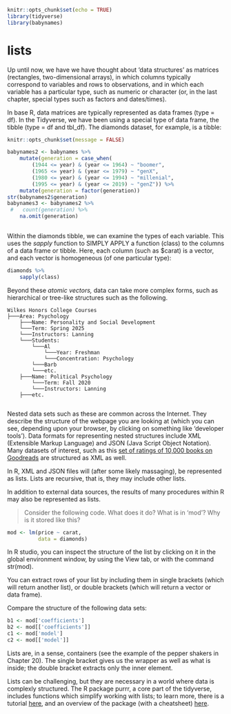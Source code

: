 ```r
knitr::opts_chunk$set(echo = TRUE)
library(tidyverse)
library(babynames)
```
# lists

Up until now, we have we have thought about 'data structures' as matrices (rectangles, two-dimensional arrays), in which columns typically correspond to variables and rows to observations, and in which each variable has a particular type, such as numeric or character (or, in the last chapter, special types such as factors and dates/times).

In base R, data matrices are typically represented as data frames (type = df). In the Tidyverse, we have been using a special type of data frame, the tibble (type = df and tbl_df). The diamonds dataset, for example, is a tibble:

```r
knitr::opts_chunk$set(message = FALSE)
```

```r
babynames2 <- babynames %>% 
    mutate(generation = case_when( 
        (1944 <= year) & (year <= 1964) ~ "boomer",
        (1965 <= year) & (year <= 1979) ~ "genX",
        (1980 <= year) & (year <= 1994) ~ "millenial",
        (1995 <= year) & (year <= 2019) ~ "genZ")) %>%
    mutate(generation = factor(generation))
str(babynames2$generation)
babynames3 <- babynames2 %>% 
 #   count(generation) %>% 
    na.omit(generation)
    
```

Within the diamonds tibble, we can examine the types of each variable. This uses the *sapply* function to SIMPLY APPLY a function (class) to the columns of a data frame or tibble. Here, each column (such as \$carat) is a vector, and each vector is homogeneous (of one particular type):

```r
diamonds %>% 
    sapply(class) 
```

Beyond these *atomic vectors,* data can take more complex forms, such as hierarchical or tree-like structures such as the following.

    Wilkes Honors College Courses
    ├───Area: Psychology
        ├───Name: Personality and Social Development
        └───Term: Spring 2025
        └───Instructors: Lanning
        └───Students: 
            └───Al
                └───Year: Freshman
                └───Concentration: Psychology 
            └───Barb
            └───etc.
        ├───Name: Political Psychology
            └───Term: Fall 2020
            └───Instructors: Lanning
        ├───etc.
            

Nested data sets such as these are common across the Internet. They describe the structure of the webpage you are looking at (which you can see, depending upon your browser, by clicking on something like 'developer tools'). Data formats for representing nested structures include XML (Extensible Markup Language) and JSON (Java Script Object Notation). Many datasets of interest, such as this [set of ratings of 10,000 books on Goodreads](http://fastml.com/goodbooks-10k) are structured as XML as well.

In R, XML and JSON files will (after some likely massaging), be represented as lists. Lists are recursive, that is, they may include other lists.

In addition to external data sources, the results of many procedures within R may also be represented as lists.

> Consider the following code. What does it do? What is in 'mod'? Why is it stored like this?

```r
mod <- lm(price ~ carat, 
          data = diamonds)
```

In R studio, you can inspect the structure of the list by clicking on it in the global environment window, by using the View tab, or with the command str(mod).

You can extract rows of your list by including them in single brackets (which will return another list), or double brackets (which will return a vector or data frame).

Compare the structure of the following data sets:

```r
b1 <- mod['coefficients'] 
b2 <- mod[['coefficients']]  
c1 <- mod['model']
c2 <- mod[['model']]
```

Lists are, in a sense, containers (see the example of the pepper shakers in Chapter 20). The single bracket gives us the wrapper as well as what is inside; the double bracket extracts only the inner element.

Lists can be challenging, but they are necessary in a world where data is complexly structured. The R package purrr, a core part of the tidyverse, includes functions which simplify working with lists; to learn more, there is a tutorial [here](https://jennybc.github.io/purrr-tutorial/index.html), and an overview of the package (with a cheatsheet) [here](https://purrr.tidyverse.org/).
